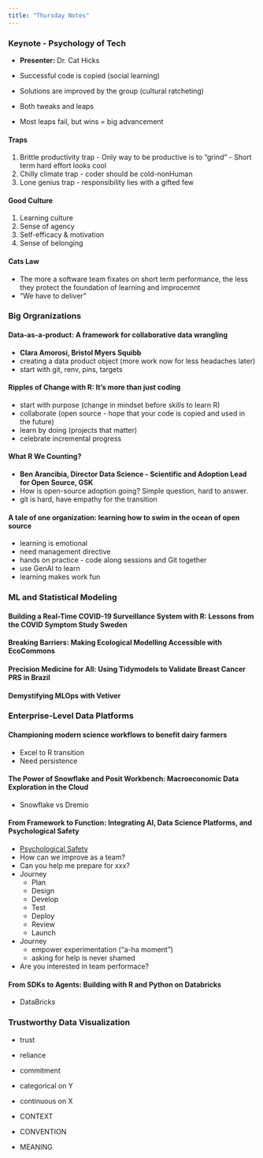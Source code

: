```yaml
---
title: "Thursday Notes"
---
```


### Keynote - Psychology of Tech

  - **Presenter:** Dr. Cat Hicks

  - Successful code is copied (social learning)
  - Solutions are improved by the group (cultural ratcheting)
  - Both tweaks and leaps
  - Most leaps fail, but wins = big advancement

#### Traps

  1. Brittle productivity trap
    - Only way to be productive is to "grind"
    - Short term hard effort looks cool
  2. Chilly climate trap
    - coder should be cold-nonHuman
  3. Lone genius trap
    - responsibility lies with a gifted few

#### Good Culture

  1. Learning culture
  2. Sense of agency
  3. Self-efficacy & motivation
  4. Sense of belonging
  
#### Cats Law

  - The more a software team fixates on short term performance, the less they protect the foundation of learning and improcemnt
  - "We have to deliver"
  
### Big Orgranizations

#### Data-as-a-product: A framework for collaborative data wrangling

 - **Clara Amorosi, Bristol Myers Squibb**
 - creating a data product object (more work now for less headaches later)
 - start with git, renv, pins, targets

#### Ripples of Change with R: It’s more than just coding

 - start with purpose (change in mindset before skills to learn R)
 - collaborate (open source - hope that your code is copied and used in the future)
 - learn by doing (projects that matter)
 - celebrate incremental progress

#### What R We Counting?

  - **Ben Arancibia, Director Data Science - Scientific and Adoption Lead for Open Source, GSK**
  - How is open-source adoption going? Simple question, hard to answer.
  - git is hard, have empathy for the transition

#### A tale of one organization: learning how to swim in the ocean of open source

  - learning is emotional
  - need management directive
  - hands on practice - code along sessions and Git together
  - use GenAI to learn
  - learning makes work fun

### ML and Statistical Modeling

#### Building a Real-Time COVID-19 Surveillance System with R: Lessons from the COVID Symptom Study Sweden
#### Breaking Barriers: Making Ecological Modelling Accessible with EcoCommons
#### Precision Medicine for All: Using Tidymodels to Validate Breast Cancer PRS in Brazil
#### Demystifying MLOps with Vetiver

### Enterprise-Level Data Platforms

#### Championing modern science workflows to benefit dairy farmers

  - Excel to R transition
  - Need persistence

#### The Power of Snowflake and Posit Workbench: Macroeconomic Data Exploration in the Cloud

  - Snowflake vs Dremio

#### From Framework to Function: Integrating AI, Data Science Platforms, and Psychological Safety

  - [Psychological Safety](https://amycedmondson.com/psychological-safety/)
  - How can we improve as a team?
  - Can you help me prepare for xxx?
  - Journey
    - Plan
    - Design
    - Develop
    - Test
    - Deploy
    - Review
    - Launch
  - Journey
    - empower experimentation ("a-ha moment")
    - asking for help is never shamed
  - Are you interested in team performace?

#### From SDKs to Agents: Building with R and Python on Databricks
  
  - DataBricks
  
### Trustworthy Data Visualization

  - trust
  - reliance
  - commitment
  
  - categorical on Y
  - continuous on X
  
  - CONTEXT
  - CONVENTION
  - MEANING